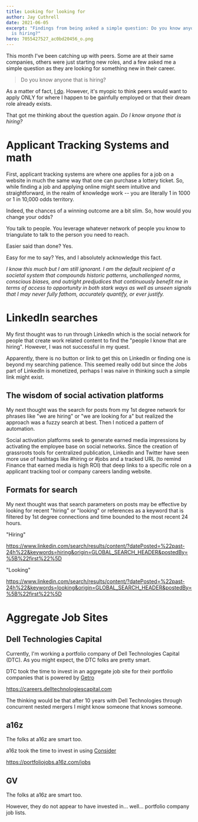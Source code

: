 ```yaml
---
title: Looking for looking for
author: Jay Cuthrell
date: 2021-06-05
excerpt: "Findings from being asked a simple question: Do you know anyone that
  is hiring?"
hero: 7055427527_ac0bd20456_o.png
---
```

This month I've been catching up with peers. Some are at their same companies, others were just starting new roles, and a few asked me a simple question as they are looking for something new in their career.

> Do you know anyone that is hiring?

As a matter of fact, [I do](https://factioninc.com/careers). However, it's myopic to think peers would want to apply ONLY for where I happen to be gainfully employed or that their dream role already exists.

That got me thinking about the question again. *Do I know anyone that is hiring?*

# Applicant Tracking Systems and math

First, applicant tracking systems are where one applies for a job on a website in much the same way that one can purchase a lottery ticket. So, while finding a job and applying online might seem intuitive and straightforward, in the realm of knowledge work -- you are literally 1 in 1000 or 1 in 10,000 odds territory.

Indeed, the chances of a winning outcome are a bit slim. So, how would you change your odds? 

You talk to people. You leverage whatever network of people you know to triangulate to talk to the person you need to reach.

Easier said than done? Yes.

Easy for me to say? Yes, and I absolutely acknowledge this fact.

*I know this much but I am still ignorant. I am the default recipient of a societal system that compounds historic patterns, unchallenged norms, conscious biases, and outright predjudices that continuously benefit me in terms of access to opportunity in both stark ways as well as unseen signals that I may never fully fathom, accurately quantify, or ever justify.*

# LinkedIn searches

My first thought was to run through LinkedIn which is the social network for people that create work related content to find the "people I know that are hiring". However, I was not successful in my quest.

Apparently, there is no button or link to get this on LinkedIn or finding one is beyond my searching patience. This seemed really odd but since the Jobs part of LinkedIn is monetized, perhaps I was naive in thinking such a simple link might exist.

## The wisdom of social activation platforms

My next thought was the search for posts from my 1st degree network for phrases like "we are hiring" or "we are looking for a" but realized the approach was a fuzzy search at best. Then I noticed a pattern of automation.

Social activation platforms seek to generate earned media impressions by activating the employee base on social networks. Since the creation of grassroots tools for centralized publication, LinkedIn and Twitter have seen more use of hashtags like #hiring or #jobs and a tracked URL (to remind Finance that earned media is high ROI) that deep links to a specific role on a applicant tracking tool or company careers landing website.

## Formats for search

My next thought was that search parameters on posts may be effective by looking for recent "hiring" or "looking" or references as a keyword that is filtered by 1st degree connections and time bounded to the most recent 24 hours.

"Hiring"

https://www.linkedin.com/search/results/content/?datePosted=%22past-24h%22&keywords=hiring&origin=GLOBAL_SEARCH_HEADER&postedBy=%5B%22first%22%5D

"Looking"

https://www.linkedin.com/search/results/content/?datePosted=%22past-24h%22&keywords=looking&origin=GLOBAL_SEARCH_HEADER&postedBy=%5B%22first%22%5D

# Aggregate Job Sites

## Dell Technologies Capital 

Currently, I'm working a portfolio company of Dell Technologies Capital (DTC). As you might expect, the DTC folks are pretty smart. 

DTC took the time to invest in an aggregate job site for their portfolio companies that is powered by [Getro](https://www.getro.com/getro-jobs/)

https://careers.delltechnologiescapital.com

The thinking would be that after 10 years with Dell Technologies through concurrent nested mergers I might know someone that knows someone.

## a16z

The folks at a16z are smart too.

a16z took the time to invest in using [Consider](https://product.consider.com/ctc/talent-circle)

https://portfoliojobs.a16z.com/jobs



## GV

The folks at a16z are smart too.

However, they do not appear to have invested in... well... portfolio company job lists.